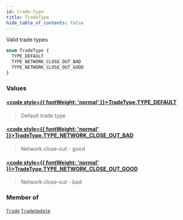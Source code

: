 ```yaml
---
id: trade-type
title: TradeType
hide_table_of_contents: false
---
```








Valid trade types

```graphql
enum TradeType {
  TYPE_DEFAULT
  TYPE_NETWORK_CLOSE_OUT_BAD
  TYPE_NETWORK_CLOSE_OUT_GOOD
}
```


### Values

#### [<code style={{ fontWeight: 'normal' }}>TradeType.<b>TYPE_DEFAULT</b></code>](#) 
> Default trade type
> 

#### [<code style={{ fontWeight: 'normal' }}>TradeType.<b>TYPE_NETWORK_CLOSE_OUT_BAD</b></code>](#) 
> Network close-out - good
> 

#### [<code style={{ fontWeight: 'normal' }}>TradeType.<b>TYPE_NETWORK_CLOSE_OUT_GOOD</b></code>](#) 
> Network close-out - bad
> 



### Member of

[`Trade`](/mainnet/api/graphql/objects/trade)  <Badge class="secondary" text="object"/><Bullet />[`TradeUpdate`](/mainnet/api/graphql/objects/trade-update)  <Badge class="secondary" text="object"/>




